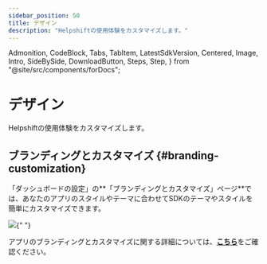 ```yaml
---
sidebar_position: 50
title: デザイン
description: "Helpshiftの使用体験をカスタマイズします。"
---
```


  Admonition,
  CodeBlock,
  Tabs,
  TabItem,
  LatestSdkVersion,
  Centered,
  Image,
  Intro,
  SideBySide,
  DownloadButton,
  Steps,
  Step,
} from "@site/src/components/forDocs";

# デザイン

<Intro>

Helpshiftの使用体験をカスタマイズします。

</Intro>

## ブランディングとカスタマイズ {#branding-customization}

「ダッシュボードの設定」の**「ブランディングとカスタマイズ」ページ**では、あなたのアプリのスタイルやテーマに合わせてSDKのテーマやスタイルを簡単にカスタマイズできます。

<Image src="/static/books/helpshiftx/branding_customization.png" width="full" />{" "}

アプリのブランディングとカスタマイズに関する詳細については、[**こちら**](https://support.helpshift.com/kb/article/configure-look-and-feel-settings/)をご確認ください。
